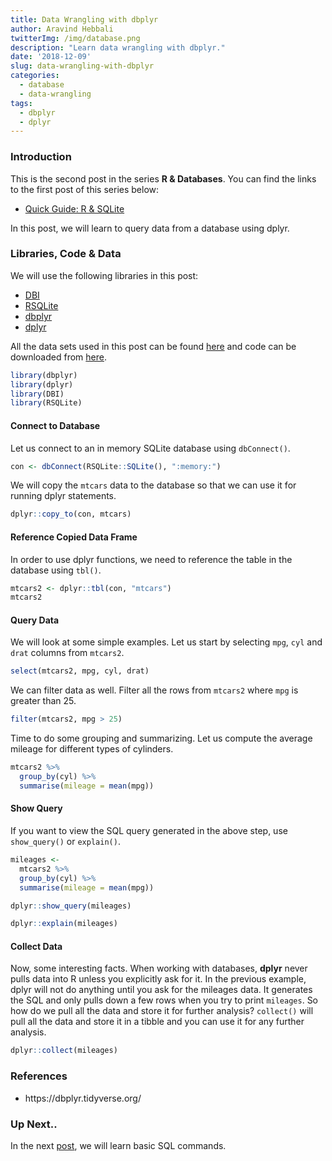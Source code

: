 ```yaml
---
title: Data Wrangling with dbplyr
author: Aravind Hebbali
twitterImg: /img/database.png
description: "Learn data wrangling with dbplyr."
date: '2018-12-09'
slug: data-wrangling-with-dbplyr
categories:
  - database
  - data-wrangling
tags:
  - dbplyr
  - dplyr
---
```


### Introduction

This is the second post in the series **R & Databases**. You can find the links to the first post of this series below:

- [Quick Guide: R & SQLite](https://blog.rsquaredacademy.com/quick-guide-r-sqlite/)

In this post, we will learn to query data from a database using dplyr.

### Libraries, Code & Data

We will use the following libraries in this post:

- [DBI](http://readr.tidyverse.org/)
- [RSQLite](https://rstats-db.github.io/RSQLite/)
- [dbplyr](http://dbplyr.tidyverse.org/)
- [dplyr](http://dplyr.tidyverse.org/)

All the data sets used in this post can be found [here](https://github.com/rsquaredacademy/datasets) and code can be downloaded from [here](https://gist.github.com/rsquaredacademy/f5ee72cee9ab3256230cdedecd3ef25b).


```r
library(dbplyr)
library(dplyr)
library(DBI)
library(RSQLite)
```

#### Connect to Database

Let us connect to an in memory SQLite database using `dbConnect()`.

```r
con <- dbConnect(RSQLite::SQLite(), ":memory:")
```

We will copy the `mtcars` data to the database so that we can use it for running
dplyr statements.

```r
dplyr::copy_to(con, mtcars)
```

#### Reference Copied Data Frame

In order to use dplyr functions, we need to reference the table in the database using
`tbl()`.

```r
mtcars2 <- dplyr::tbl(con, "mtcars")
mtcars2
```

#### Query Data 

We will look at some simple examples. Let us start by selecting `mpg`, `cyl` and `drat` 
columns from `mtcars2`.

```r
select(mtcars2, mpg, cyl, drat)
```

We can filter data as well. Filter all the rows from `mtcars2` where `mpg` is 
greater than 25.

```r
filter(mtcars2, mpg > 25)
```

Time to do some grouping and summarizing. Let us compute the average mileage for
different types of cylinders.

```r
mtcars2 %>%
  group_by(cyl) %>%
  summarise(mileage = mean(mpg))
```

#### Show Query

If you want to view the SQL query generated in the above step, use `show_query()` or `explain()`.

```r
mileages <- 
  mtcars2 %>%
  group_by(cyl) %>%
  summarise(mileage = mean(mpg))

dplyr::show_query(mileages)

dplyr::explain(mileages)
```

#### Collect Data

Now, some interesting facts. When working with databases, **dplyr** never pulls data into R unless you explicitly ask for it. In the previous example, dplyr will not do anything until you ask for the mileages data. It generates the SQL and only pulls down a few rows when you try to print `mileages`. 
So how do we pull all the data and store it for further analysis? `collect()` will pull all 
the data and store it in a tibble and you can use it for any further analysis.

```r
dplyr::collect(mileages)
```

### References

- https://dbplyr.tidyverse.org/

### Up Next..

In the next [post](), we will learn basic SQL commands.

